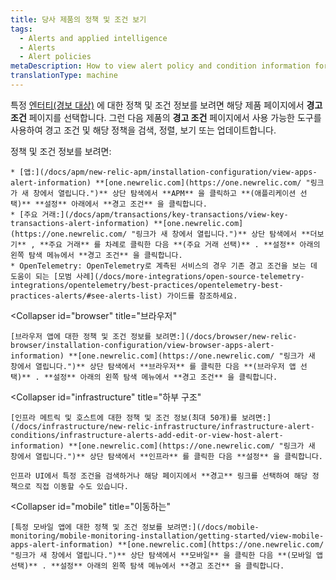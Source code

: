 ```yaml
---
title: 당사 제품의 정책 및 조건 보기
tags:
  - Alerts and applied intelligence
  - Alerts
  - Alert policies
metaDescription: How to view alert policy and condition information for the selected entity from its New Relic product instead of through alerts.
translationType: machine
---
```


특정 [엔터티(경보 대상)](/docs/using-new-relic/welcome-new-relic/get-started/glossary#entity) 에 대한 정책 및 조건 정보를 보려면 해당 제품 페이지에서 **경고 조건** 페이지를 선택합니다. 그런 다음 제품의 **경고 조건** 페이지에서 사용 가능한 도구를 사용하여 경고 조건 및 해당 정책을 검색, 정렬, 보기 또는 업데이트합니다.

<CollapserGroup>
  <Collapser
    id="apm"
    title="APM 및 서비스"
  >
    정책 및 조건 정보를 보려면:

    * [앱:](/docs/apm/new-relic-apm/installation-configuration/view-apps-alert-information) **[one.newrelic.com](https://one.newrelic.com/ "링크가 새 창에서 열립니다.")** 상단 탐색에서 **APM** 을 클릭하고 **(애플리케이션 선택)** **설정** 아래에서 **경고 조건** 을 클릭합니다.
    * [주요 거래:](/docs/apm/transactions/key-transactions/view-key-transactions-alert-information) **[one.newrelic.com](https://one.newrelic.com/ "링크가 새 창에서 열립니다.")** 상단 탐색에서 **더보기** , **주요 거래** 를 차례로 클릭한 다음 **(주요 거래 선택)** . **설정** 아래의 왼쪽 탐색 메뉴에서 **경고 조건** 을 클릭합니다.
    * OpenTelemetry: OpenTelemetry로 계측된 서비스의 경우 기존 경고 조건을 보는 데 도움이 되는 [모범 사례](/docs/more-integrations/open-source-telemetry-integrations/opentelemetry/best-practices/opentelemetry-best-practices-alerts/#see-alerts-list) 가이드를 참조하세요.
  </Collapser>

  <Collapser
    id="browser"
    title="브라우저"
  >
    [브라우저 앱에 대한 정책 및 조건 정보를 보려면:](/docs/browser/new-relic-browser/installation-configuration/view-browser-apps-alert-information) **[one.newrelic.com](https://one.newrelic.com/ "링크가 새 창에서 열립니다.")** 상단 탐색에서 **브라우저** 를 클릭한 다음 **(브라우저 앱 선택)** . **설정** 아래의 왼쪽 탐색 메뉴에서 **경고 조건** 을 클릭합니다.
  </Collapser>

  <Collapser
    id="infrastructure"
    title="하부 구조"
  >
    [인프라 메트릭 및 호스트에 대한 정책 및 조건 정보(최대 50개)를 보려면:](/docs/infrastructure/new-relic-infrastructure/infrastructure-alert-conditions/infrastructure-alerts-add-edit-or-view-host-alert-information) **[one.newrelic.com](https://one.newrelic.com/ "링크가 새 창에서 열립니다.")** 상단 탐색에서 **인프라** 를 클릭한 다음 **설정** 을 클릭합니다.

    인프라 UI에서 특정 조건을 검색하거나 해당 페이지에서 **경고** 링크를 선택하여 해당 정책으로 직접 이동할 수도 있습니다.
  </Collapser>

  <Collapser
    id="mobile"
    title="이동하는"
  >
    [특정 모바일 앱에 대한 정책 및 조건 정보를 보려면:](/docs/mobile-monitoring/mobile-monitoring-installation/getting-started/view-mobile-apps-alert-information) **[one.newrelic.com](https://one.newrelic.com/ "링크가 새 창에서 열립니다.")** 상단 탐색에서 **모바일** 을 클릭한 다음 **(모바일 앱 선택)** . **설정** 아래의 왼쪽 탐색 메뉴에서 **경고 조건** 을 클릭합니다.
  </Collapser>
</CollapserGroup>